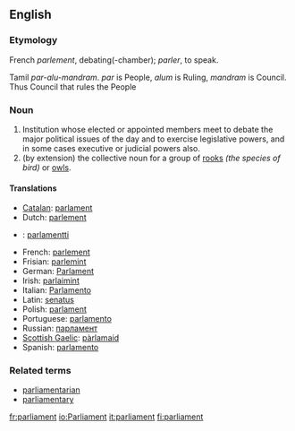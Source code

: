 ==English==

=== Etymology ===
French ''parlement'', debating(-chamber); ''parler'', to speak.

Tamil ''par-alu-mandram''. ''par'' is People, ''alum'' is Ruling, ''mandram'' is Council. Thus Council that rules the People

=== Noun ===
{{en-noun-reg}}

#Institution whose elected or appointed members meet to debate the major political issues of the day and to exercise legislative powers, and in some cases executive or judicial powers also.
#(by extension) the collective noun for a group of [[rook]]s ''(the species of bird)'' or [[owl]]s.

==== Translations ====
*[[Catalan]]: [[parlament]] {{m}}
*Dutch: [[parlement]] {{n}}
*{{fi}}: [[parlamentti]]
*French: [[parlement]] {{m}}
*Frisian: [[parlemint]] {{n}}
*German: [[Parlament]] {{n}}
*Irish: [[parlaimint]]
*Italian: [[Parlamento]] {{m}}
*Latin: [[senatus]] {{m}}
*Polish: [[parlament]] {{m}}
*Portuguese: [[parlamento]] {{m}}
*Russian: [[парламент]] {{m}}
*[[Scottish Gaelic]]: [[pàrlamaid]]
*Spanish: [[parlamento]] {{m}}

===Related terms===
*[[parliamentarian]]
*[[parliamentary]]

[[fr:parliament]]
[[io:Parliament]]
[[it:parliament]]
[[fi:parliament]]